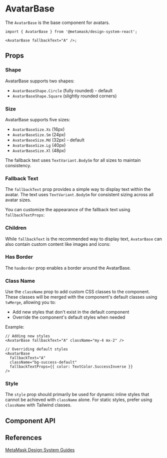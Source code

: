 

# AvatarBase

The `AvatarBase` is the base component for avatars.

```tsx
import { AvatarBase } from '@metamask/design-system-react';

<AvatarBase fallbackText="A" />;
```

<Canvas of={AvatarBaseStories.Default} />

## Props

### Shape

AvatarBase supports two shapes:

- `AvatarBaseShape.Circle` (fully rounded) - default
- `AvatarBaseShape.Square` (slightly rounded corners)

<Canvas of={AvatarBaseStories.Shape} />

### Size

AvatarBase supports five sizes:

- `AvatarBaseSize.Xs` (16px)
- `AvatarBaseSize.Sm` (24px)
- `AvatarBaseSize.Md` (32px) - default
- `AvatarBaseSize.Lg` (40px)
- `AvatarBaseSize.Xl` (48px)

The fallback text uses `TextVariant.BodySm` for all sizes to maintain consistency.

<Canvas of={AvatarBaseStories.Size} />

### Fallback Text

The `fallbackText` prop provides a simple way to display text within the avatar. The text uses `TextVariant.BodySm` for consistent sizing across all avatar sizes.

<Canvas of={AvatarBaseStories.FallbackText} />

You can customize the appearance of the fallback text using `fallbackTextProps`:

<Canvas of={AvatarBaseStories.FallbackTextWithProps} />

### Children

While `fallbackText` is the recommended way to display text, `AvatarBase` can also contain custom content like images and icons:

<Canvas of={AvatarBaseStories.Children} />

### Has Border

The `hasBorder` prop enables a border around the AvatarBase.

<Canvas of={AvatarBaseStories.HasBorder} />

### Class Name

Use the `className` prop to add custom CSS classes to the component. These classes will be merged with the component's default classes using `twMerge`, allowing you to:

- Add new styles that don't exist in the default component
- Override the component's default styles when needed

Example:

```tsx
// Adding new styles
<AvatarBase fallbackText="A" className="my-4 mx-2" />

// Overriding default styles
<AvatarBase
  fallbackText="A"
  className="bg-success-default"
  fallbackTextProps={{ color: TextColor.SuccessInverse }}
/>
```

### Style

The `style` prop should primarily be used for dynamic inline styles that cannot be achieved with `className` alone. For static styles, prefer using `className` with Tailwind classes.

## Component API

<Controls of={AvatarBaseStories.Default} />

## References

[MetaMask Design System Guides](https://www.notion.so/MetaMask-Design-System-Guides-Design-f86ecc914d6b4eb6873a122b83c12940)

